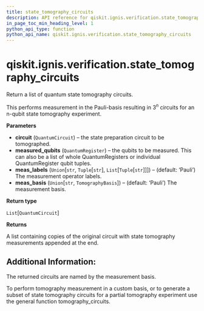 ```yaml
---
title: state_tomography_circuits
description: API reference for qiskit.ignis.verification.state_tomography_circuits
in_page_toc_min_heading_level: 1
python_api_type: function
python_api_name: qiskit.ignis.verification.state_tomography_circuits
---
```


# qiskit.ignis.verification.state\_tomography\_circuits

<Function id="qiskit.ignis.verification.state_tomography_circuits" name="state_tomography_circuits" isDedicatedPage={true} github="https://github.com/qiskit-community/qiskit-ignis/tree/stable/0.7/qiskit/ignis/verification/tomography/basis/circuits.py" signature="state_tomography_circuits(circuit, measured_qubits, meas_labels='Pauli', meas_basis='Pauli')">
  Return a list of quantum state tomography circuits.

  This performs measurement in the Pauli-basis resulting in $3^n$ circuits for an n-qubit state tomography experiment.

  **Parameters**

  *   **circuit** (`QuantumCircuit`) – the state preparation circuit to be tomographed.
  *   **measured\_qubits** (`QuantumRegister`) – the qubits to be measured. This can also be a list of whole QuantumRegisters or individual QuantumRegister qubit tuples.
  *   **meas\_labels** (`Union`\[`str`, `Tuple`\[`str`], `List`\[`Tuple`\[`str`]]]) – (default: ‘Pauli’) The measurement operator labels.
  *   **meas\_basis** (`Union`\[`str`, `TomographyBasis`]) – (default: ‘Pauli’) The measurement basis.

  **Return type**

  `List`\[`QuantumCircuit`]

  **Returns**

  A list containing copies of the original circuit with state tomography measurements appended at the end.

  ## Additional Information:

  The returned circuits are named by the measurement basis.

  To perform tomography measurement in a custom basis, or to generate a subset of state tomography circuits for a partial tomography experiment use the general function tomography\_circuits.
</Function>

